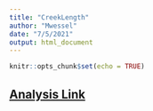```yaml
---
title: "CreekLength"
author: "Mwessel"
date: "7/5/2021"
output: html_document
---
```


```r
knitr::opts_chunk$set(echo = TRUE)
```

## [Analysis Link](https://tbep-tech.github.io/tidalcreek-stats/CreekLength.pdf){target="_blank"}
